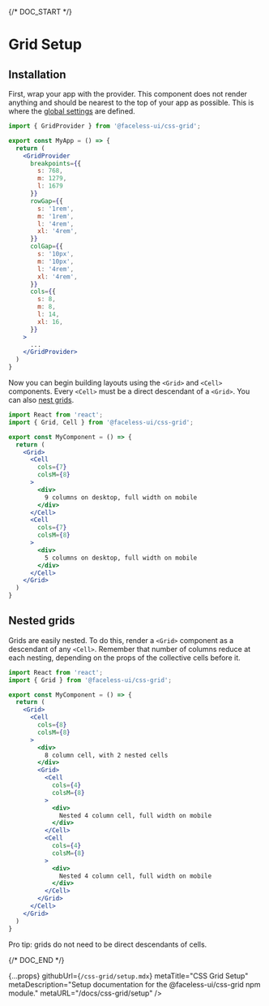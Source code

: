 
{/* DOC_START */}

# Grid Setup

## Installation

<InstallationCode name="css-grid" />

First, wrap your app with the provider. This component does not render anything and should be nearest to the top of your app as possible. This is where the [global settings](/docs/css-grid/api#gridprovider-props) are defined.

```jsx
import { GridProvider } from '@faceless-ui/css-grid';

export const MyApp = () => {
  return (
    <GridProvider
      breakpoints={{
        s: 768,
        m: 1279,
        l: 1679
      }}
      rowGap={{
        s: '1rem',
        m: '1rem',
        l: '4rem',
        xl: '4rem',
      }}
      colGap={{
        s: '10px',
        m: '10px',
        l: '4rem',
        xl: '4rem',
      }}
      cols={{
        s: 8,
        m: 8,
        l: 14,
        xl: 16,
      }}
    >
      ...
    </GridProvider>
  )
}
```

Now you can begin building layouts using the `<Grid>` and `<Cell>` components. Every `<Cell>` must be a direct descendant of a `<Grid>`. You can also [nest grids](#nested-grids).

```jsx
import React from 'react';
import { Grid, Cell } from '@faceless-ui/css-grid';

export const MyComponent = () => {
  return (
    <Grid>
      <Cell
        cols={7}
        colsM={8}
      >
        <div>
          9 columns on desktop, full width on mobile
        </div>
      </Cell>
      <Cell
        cols={7}
        colsM={8}
      >
        <div>
          5 columns on desktop, full width on mobile
        </div>
      </Cell>
    </Grid>
  )
}
```

## Nested grids

Grids are easily nested. To do this, render a `<Grid>` component as a descendant of any `<Cell>`. Remember that number of columns reduce at each nesting, depending on the props of the collective cells before it.

```jsx
import React from 'react';
import { Grid } from '@faceless-ui/css-grid';

export const MyComponent = () => {
  return (
    <Grid>
      <Cell
        cols={8}
        colsM={8}
      >
        <div>
          8 column cell, with 2 nested cells
        </div>
        <Grid>
          <Cell
            cols={4}
            colsM={8}
          >
            <div>
              Nested 4 column cell, full width on mobile
            </div>
          </Cell>
          <Cell
            cols={4}
            colsM={8}
          >
            <div>
              Nested 4 column cell, full width on mobile
            </div>
          </Cell>
        </Grid>
      </Cell>
    </Grid>
  )
}
```

Pro tip: grids do not need to be direct descendants of cells.

{/* DOC_END */}

  {...props}
  githubUrl={`/css-grid/setup.mdx`}
  metaTitle="CSS Grid Setup"
  metaDescription="Setup documentation for the @faceless-ui/css-grid npm module."
  metaURL="/docs/css-grid/setup"
/>
